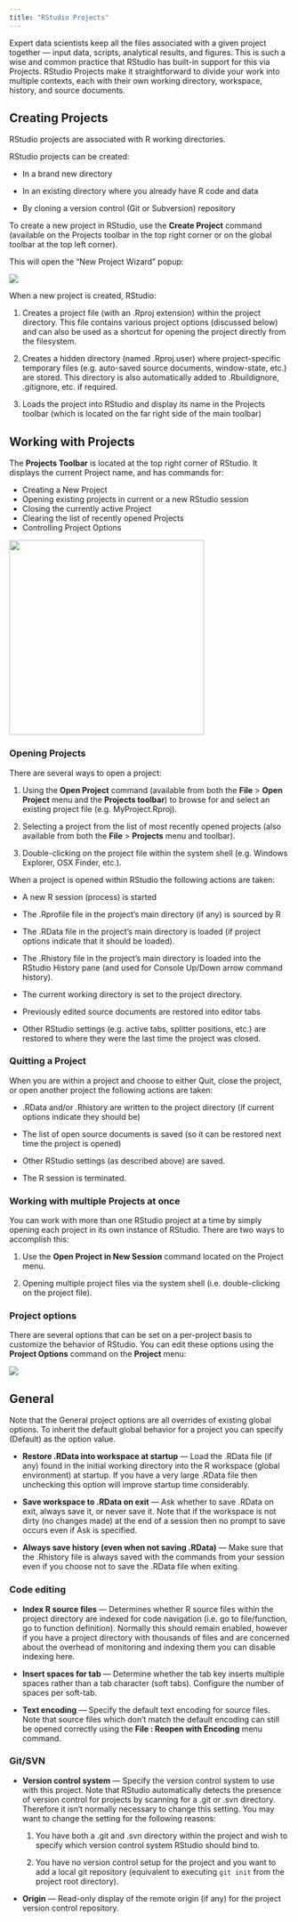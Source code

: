 ```yaml
---
title: "RStudio Projects"
---
```


Expert data scientists keep all the files associated with a given project together --- input data, scripts, analytical results, and figures. This is such a wise and common practice that RStudio has built-in support for this via Projects. RStudio Projects make it straightforward to divide your work into multiple contexts, each with their own working directory, workspace, history, and source documents.

## Creating Projects

RStudio projects are associated with R working directories. 

RStudio projects can be created:

-   In a brand new directory

-   In an existing directory where you already have R code and data

-   By cloning a version control (Git or Subversion) repository

To create a new project in RStudio, use the **Create Project** command (available on the Projects toolbar in the top right corner or on the global toolbar at the top left corner). 

This will open the "New Project Wizard" popup:

![](images/projects_new.png){fig-alt="A screenshot of the RStudio \"New Project Wizard\" popup. It starts with Create Project from: and the choice of \"New Directory\", \"Existing directory\", or from \"Version control\""}

When a new project is created, RStudio:

1.  Creates a project file (with an .Rproj extension) within the project directory. This file contains various project options (discussed below) and can also be used as a shortcut for opening the project directly from the filesystem.

2.  Creates a hidden directory (named .Rproj.user) where project-specific temporary files (e.g. auto-saved source documents, window-state, etc.) are stored. This directory is also automatically added to .Rbuildignore, .gitignore, etc. if required.

3.  Loads the project into RStudio and display its name in the Projects toolbar (which is located on the far right side of the main toolbar)

## Working with Projects

The **Projects Toolbar** is located at the top right corner of RStudio. It displays the current Project name, and has commands for:

-   Creating a New Project
-   Opening existing projects in current or a new RStudio session
-   Closing the currently active Project
-   Clearing the list of recently opened Projects
-   Controlling Project Options

![](images/project-open.png){fig-alt="A screenshot of the New Project dropdown menu, providing commands for creating or opening projects" width="350"}

### Opening Projects

There are several ways to open a project:

1.  Using the **Open Project** command (available from both the **File** \> **Open Project** menu and the **Projects toolbar**) to browse for and select an existing project file (e.g. MyProject.Rproj).

2.  Selecting a project from the list of most recently opened projects (also available from both the **File** \> **Projects** menu and toolbar).

3.  Double-clicking on the project file within the system shell (e.g. Windows Explorer, OSX Finder, etc.).

When a project is opened within RStudio the following actions are taken:

-   A new R session (process) is started

-   The .Rprofile file in the project's main directory (if any) is sourced by R

-   The .RData file in the project's main directory is loaded (if project options indicate that it should be loaded).

-   The .Rhistory file in the project's main directory is loaded into the RStudio History pane (and used for Console Up/Down arrow command history).

-   The current working directory is set to the project directory.

-   Previously edited source documents are restored into editor tabs

-   Other RStudio settings (e.g. active tabs, splitter positions, etc.) are restored to where they were the last time the project was closed.

### Quitting a Project

When you are within a project and choose to either Quit, close the project, or open another project the following actions are taken:

-   .RData and/or .Rhistory are written to the project directory (if current options indicate they should be)

-   The list of open source documents is saved (so it can be restored next time the project is opened)

-   Other RStudio settings (as described above) are saved.

-   The R session is terminated.

### Working with multiple Projects at once

You can work with more than one RStudio project at a time by simply opening each project in its own instance of RStudio. There are two ways to accomplish this:

1.  Use the **Open Project in New Session** command located on the Project menu.

2.  Opening multiple project files via the system shell (i.e. double-clicking on the project file).

### Project options

There are several options that can be set on a per-project basis to customize the behavior of RStudio. You can edit these options using the **Project Options** command on the **Project** menu:

![](images/project-options.png){fig-alt="A screenshot of the Project Options popup - it has tabs for General, Code Editing, RMarkdown, Python, Sweave, Spelling, Build Tools, Git/SVN, Environments."}

## General

Note that the General project options are all overrides of existing global options. To inherit the default global behavior for a project you can specify (Default) as the option value.

-   **Restore .RData into workspace at startup** --- Load the .RData file (if any) found in the initial working directory into the R workspace (global environment) at startup. If you have a very large .RData file then unchecking this option will improve startup time considerably.

-   **Save workspace to .RData on exit** --- Ask whether to save .RData on exit, always save it, or never save it. Note that if the workspace is not dirty (no changes made) at the end of a session then no prompt to save occurs even if Ask is specified.

-   **Always save history (even when not saving .RData)** --- Make sure that the .Rhistory file is always saved with the commands from your session even if you choose not to save the .RData file when exiting.

### Code editing

-   **Index R source files** --- Determines whether R source files within the project directory are indexed for code navigation (i.e. go to file/function, go to function definition). Normally this should remain enabled, however if you have a project directory with thousands of files and are concerned about the overhead of monitoring and indexing them you can disable indexing here.

-   **Insert spaces for tab** --- Determine whether the tab key inserts multiple spaces rather than a tab character (soft tabs). Configure the number of spaces per soft-tab.

-   **Text encoding** --- Specify the default text encoding for source files. Note that source files which don't match the default encoding can still be opened correctly using the **File : Reopen with Encoding** menu command.

### Git/SVN

-   **Version control system** --- Specify the version control system to use with this project. Note that RStudio automatically detects the presence of version control for projects by scanning for a .git or .svn directory. Therefore it isn't normally necessary to change this setting. You may want to change the setting for the following reasons:

    1.  You have both a .git and .svn directory within the project and wish to specify which version control system RStudio should bind to.

    2.  You have no version control setup for the project and you want to add a local git repository (equivalent to executing `git init` from the project root directory).

-   **Origin** --- Read-only display of the remote origin (if any) for the project version control repository.
